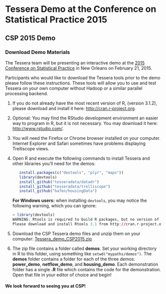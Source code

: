 <!--
Comments:
To create index.html, do this in R:

   library(buildDocs)
   setwd("~/docs-csp2015")
   buildDocs("analysis", outLoc=".", copyrightText="")

   # Comment out copyright text, and 'Previous' and 'Next' links since they
   # aren't relevant (and they break).  Ignore the warning.
   library(Smisc)
   streamEdit(list(c = list(at = "<p>&copy; , ", type = "html", fixed = TRUE), 
                   c = list(at = "id=\"previous\">&larr;", type = "html", fixed = TRUE), 
                   c = list(at = "id=\"next\">Next &rarr;", type = "html", fixed = TRUE)), 
              inFile = "index.html", outFile = "index.html")

Then in a text editor edit links in 1&2 to remove interior <a> tags on each 
(so that the links open in new tabs).
-->

# Tessera Demo at the Conference on Statistical Practice 2015 #

## CSP 2015 Demo ##

### Download Demo Materials ###

The Tessera team will be presenting an interactive demo at the 
<a href="http://www.amstat.org/meetings/csp/2015/" target="_blank">
2015 Conference on Statistical Practice</a> in 
New Orleans on February 21, 2015.

Participants who would like to download the Tessera tools prior to the demo 
please follow these instructions. These tools will allow you to use and test 
Tessera on your own computer without Hadoop or a similar parallel 
processing backend.

1. If you do not already have the most recent version of R, (version 3.1.2), please download and
install it here: <a href="http://cran.r-project.org" target="_blank">
http://cran.r-project.org</a>. 

2. Optional: You may find the RStudio development environment an easier way
to program in R, but it is not necessary. You may download it here:
<a href="http://www.rstudio.com/" target="_blank">http://www.rstudio.com/</a>.

3. You will need the Firefox or Chrome browser installed on your computer.  Internet Explorer and Safari sometimes have problems displaying Trelliscope views.

4. Open R and execute the following commands to install Tessera and other libraries you'll need for the demos:
   ```r
      install.packages(c("devtools", "plyr", "maps"))
      library(devtools)
      install_github("tesseradata/datadr")
      install_github("tesseradata/trelliscope")
      install_github("hafen/housingData")
   ```
   **For Windows users:**  when installing `devtools`, you may notice the following warning, which
   you can ignore:
   ````r
   > library(devtools)
   WARNING: Rtools is required to build R packages, but no version of Rtools compatible with R 3.1.2 was found. (Only the following incompatible version(s) of Rtools were found:3.2)
   Please download and install Rtools 3.1 from http://cran.r-project.org/bin/windows/Rtools/ and then run find_rtools().
   ````
 
5. Download the CSP Tessera demo files and unzip them on your computer:
[Tessera_demo_CSP2015.zip](Tessera_demo_CSP2015.zip)

6. The zip file contains a folder called **demos**.  Set your working directory in R to this folder,
using something like `setwd("mypaths/demos")`.  The **demos** folder 
contains a folder for each of the three demos:  **power_demo**, **netflow_demo**, and **housing_demo**.
Each demonstration folder has a single **.R** file which contains the code for the demonstration. Open that 
file in your editor of choice and begin!

#### We look forward to seeing you at CSP! 
